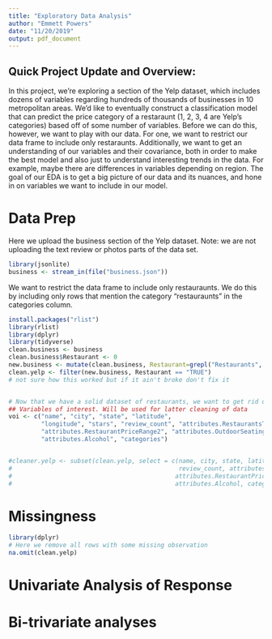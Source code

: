 ```yaml
---
title: "Exploratory Data Analysis"
author: "Emmett Powers"
date: "11/20/2019"
output: pdf_document
---
```


## Quick Project Update and Overview: 

In this project, we're exploring a section of the Yelp dataset, which includes dozens of variables regarding hundreds of thousands of businesses in 10 metropolitan areas. We'd like to eventually construct a classification model that can predict the price category of a restaraunt (1, 2, 3, 4 are Yelp's categories) based off of some number of variables. Before we can do this, however, we want to play with our data. For one, we want to restrict our data frame to include only restaraunts. Additionally, we want to get an understanding of our variables and their covariance, both in order to make the best model and also just to understand interesting trends in the data. For example, maybe there are differences in variables depending on region. The goal of our EDA is to get a big picture of our data and its nuances, and hone in on variables we want to include in our model. 


# Data Prep
Here we upload the business section of the Yelp dataset. 
Note: we are not uploading the text review or photos parts of the data set.

```r
library(jsonlite)
business <- stream_in(file("business.json"))
```

We want to restrict the data frame to include only restauraunts. We do this by including only rows that mention the category "restauraunts" in the categories column. 
```r
install.packages("rlist")
library(rlist)
library(dplyr)
library(tidyverse)
clean.business <- business
clean.business$Restaurant <- 0 
new.business <- mutate(clean.business, Restaurant=grepl("Restaurants", clean.business$categories))
clean.yelp <- filter(new.business, Restaurant == "TRUE")
# not sure how this worked but if it ain't broke don't fix it 


# Now that we have a solid dataset of restaurants, we want to get rid of variables that we don't care to examine or that mostly contain N/As. 
## Variables of interest. Will be used for latter cleaning of data
voi <- c("name", "city", "state", "latitude", 
         "longitude", "stars", "review_count", "attributes.RestaurantsTakeOut", 
         "attributes.RestaurantPriceRange2", "attributes.OutdoorSeating",
         "attributes.Alcohol", "categories")


#cleaner.yelp <- subset(clean.yelp, select = c(name, city, state, latitude, longitude, stars, 
#                                              review_count, attributes.RestaurantsTakeOut, 
#                                             attributes.RestaurantPriceRange2, attributes.OutdoorSeating,
#                                             attributes.Alcohol, categories))

```

# Missingness

```r
library(dplyr)
# Here we remove all rows with some missing observation
na.omit(clean.yelp)

```

# Univariate Analysis of Response

# Bi-trivariate analyses

